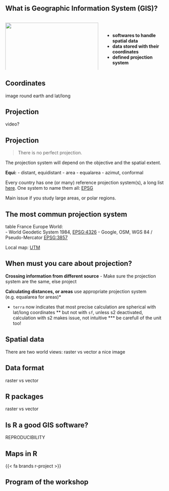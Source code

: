 ## What is Geographic Information System (GIS)?

::::{ .columns }
:::{ .column width="60%" .fragment}
![](img/GIS_illu_CC0.JPG){width=100%}
:::

:::{ .column width="40%"}
<br>

- **softwares to handle spatial data**
- **data stored with their coordinates**
- **defined projection system**
:::
::::


## Coordinates

image round earth and lat/long


## Projection

video?


## Projection

> There is no perfect projection.

The projection system will depend on the objective and the spatial extent.

**Equi:** 
- distant, equidistant
- area - equalarea
- azimut, conformal

Every country has one (or many) reference projection system(s), a long list [here](https://www.arcgis.com/sharing/rest/content/items/e8b85d508d2c4f21a3dec4e52dc7d9c4/data).
One system to name them all: [EPSG](https://epsg.io/)

Main issue if you study large areas, or polar regions.

## The most commun projection system

table
France
Europe
World:  
- World Geodetic System 1984, [EPSG:4326](https://epsg.io/4326)
- Google, OSM, WGS 84 / Pseudo-Mercator [EPSG:3857](https://epsg.io/3857)

Local map: [UTM](https://gisgeography.com/utm-universal-transverse-mercator-projection/)

## When must you care about projection?

**Crossing information from different source**
- Make sure the projection system are the same, else project

**Calculating distances, or areas** 
use appropriate projection system (e.g. equalarea for areas)*

* `terra` now indicates that most precise calculation are spherical with lat/long coordinates
** but not with `sf`, unless s2 deactivated, calculation with s2 makes issue, not intuitive
*** be carefull of the unit too!

## Spatial data

There are two world views: raster vs vector
a nice image

## Data format

raster vs vector

## R packages

raster vs vector

## Is R a good GIS software?

REPRODUCIBILITY

## Maps in R

{{< fa brands r-project >}}


## Program of the workshop

